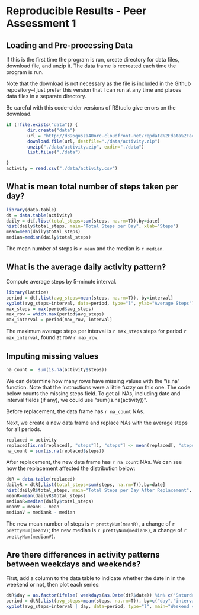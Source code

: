 Reproducible Results - Peer Assessment 1
========================================

## Loading and Pre-processing Data
If this is the first time the program is run, create directory for data files, download file, and unzip it.  The data frame is recreated each time the program is run.

Note that the download is not necessary as the file is included in the Github repository--I just prefer this version that I can run at any time and places data files in a separate directory.

Be careful with this code--older versions of RStudio give errors on the download.

```r

if (!file.exists("data")) {
        dir.create("data")
        url = "http://d396qusza40orc.cloudfront.net/repdata%2Fdata%2Factivity.zip"
        download.file(url, destfile="./data/activity.zip")
        unzip("./data/activity.zip", exdir="./data")
        list.files("./data")

}
activity = read.csv("./data/activity.csv")
```

## What is mean total number of steps taken per day?

```r
library(data.table)
dt = data.table(activity)
daily = dt[,list(total_steps=sum(steps, na.rm=T)),by=date]
hist(daily$total_steps, main="Total Steps per Day", xlab="Steps")
mean=mean(daily$total_steps)
median=median(daily$total_steps)
```

The mean number of steps is `r mean` and the median is `r median`.

## What is the average daily activity pattern?

Compute average steps by 5-minute interval.

```r
library(lattice)
period = dt[,list(avg_steps=mean(steps, na.rm=T)), by=interval]
xyplot(avg_steps~interval, data=period, type="l", ylab="Average Steps")
max_steps = max(period$avg_steps)
max_row = which.max(period$avg_steps)
max_interval = period[max_row, interval]
```
The maximum average steps per interval is `r max_steps` steps for period `r max_interval`, found at row `r max_row`.

## Imputing missing values

```r
na_count =  sum(is.na(activity$steps))
```

We can determine how many rows have missing values with the "is.na" function. Note that the instructions were a little fuzzy on this one.  The code below counts the missing steps field.  To get all NAs, including date and interval fields (if any), we could use "sum(is.na(activity))".


Before replacement, the data frame has `r na_count` NAs.

Next, we create a new data frame and replace NAs with the average steps for all periods.

```r

replaced = activity
replaced[is.na(replaced[, "steps"]), "steps"] <- mean(replaced[, "steps"],  na.rm = TRUE)
na_count = sum(is.na(replaced$steps))

```
After replacement, the new data frame has `r na_count` NAs.  We can see how the replacement affected the distribution below:

```r
dtR = data.table(replaced)
dailyR = dtR[,list(total_steps=sum(steps, na.rm=T)),by=date]
hist(dailyR$total_steps, main="Total Steps per Day After Replacement", xlab="Steps")
meanR=mean(dailyR$total_steps)
medianR=median(daily$total_steps)
meanV = meanR - mean
medianV = medianR - median
```

The new mean number of steps is `r prettyNum(meanR)`, a change of `r prettyNum(meanV)`; the new median is `r prettyNum(medianR)`, a change of `r prettyNum(medianV)`.

## Are there differences in activity patterns between weekdays and weekends?

First, add a column to the data table to indicate whether the date in in the weekend or not, then plot each series:

```r
dtR$day = as.factor(ifelse( weekdays(as.Date(dtR$date)) %in% c('Saturday','Sunday'), "weekend", "weekday" ))
period = dtR[,list(avg_steps=mean(steps, na.rm=T)), by=c("day","interval")]
xyplot(avg_steps~interval | day, data=period, type="l", main="Weekend vs Weekday Activity", xlab="Interval", ylab="Average Steps", layout=c(1,2))
```